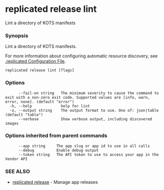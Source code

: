 # replicated release lint

Lint a directory of KOTS manifests

### Synopsis

Lint a directory of KOTS manifests.

For more information about configuring automatic resource discovery, see [.replicated Configuration File](/reference/cli-replicated-config).

```
replicated release lint [flags]
```

### Options

```
      --fail-on string   The minimum severity to cause the command to exit with a non-zero exit code. Supported values are [info, warn, error, none]. (default "error")
  -h, --help             help for lint
  -o, --output string    The output format to use. One of: json|table (default "table")
      --verbose          Show verbose output, including discovered images
```

### Options inherited from parent commands

```
      --app string     The app slug or app id to use in all calls
      --debug          Enable debug output
      --token string   The API token to use to access your app in the Vendor API
```

### SEE ALSO

* [replicated release](replicated-cli-release)	 - Manage app releases

